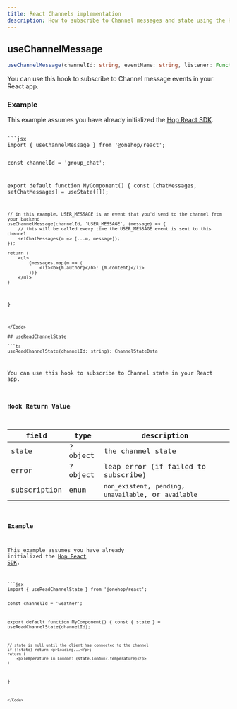 ```yaml
---
title: React Channels implementation
description: How to subscribe to Channel messages and state using the Hop React SDK
---
```



## useChannelMessage

```ts
useChannelMessage(channelId: string, eventName: string, listener: Function): void
```

You can use this hook to subscribe to Channel message events in your React app.

### Example

<Callout type="info">This example assumes you have already initialized the [Hop React SDK](/sdks/client/react).</Callout>

<Code>
```jsx
import { useChannelMessage } from '@onehop/react';

const channelId = 'group_chat';

export default function MyComponent() {
	const [chatMessages, setChatMessages] = useState([]);

	// in this example, USER_MESSAGE is an event that you'd send to the channel from your backend
	useChannelMessage(channelId, 'USER_MESSAGE', (message) => {
		// this will be called every time the USER_MESSAGE event is sent to this channel
		setChatMessages(m => [...m, message]);
	});

	return (
		<ul>
			{messages.map(m => (
				<li><b>{m.author}</b>: {m.content}</li>
			))}
		</ul>
	)
}
```
</Code>

## useReadChannelState

```ts
useReadChannelState(channelId: string): ChannelStateData
```

You can use this hook to subscribe to Channel state in your React app.


### Hook Return Value
| field | type | description |
| ----- | ---- | ----------- |
| state | ?object | the channel state |
| error | ?object | leap error (if failed to subscribe) |
| subscription | enum | `non_existent`, `pending`, `unavailable`, or `available` |

### Example

<Callout type="info">This example assumes you have already initialized the [Hop React SDK](/sdks/client/react).</Callout>

<Code>
```jsx
import { useReadChannelState } from '@onehop/react';

const channelId = 'weather';

export default function MyComponent() {
	const { state } = useReadChannelState(channelId);

	// state is null until the client has connected to the channel
	if (!state) return <p>Loading...</p>;
	return (
		<p>Temperature in London: {state.london?.temperature}</p>
	)
}
```
</Code>
